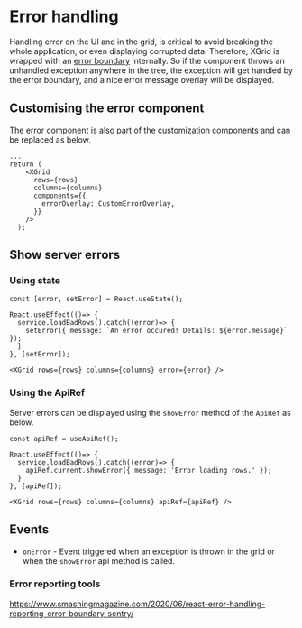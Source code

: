 
<Meta title="1. Docs/13. Error handling" component={XGrid} />

# Error handling

Handling error on the UI and in the grid, is critical to avoid breaking the whole application, or even displaying corrupted data.
Therefore, XGrid is wrapped with an [error boundary](https://reactjs.org/docs/error-boundaries.html) internally. So if the component throws an unhandled exception anywhere in the tree,
the exception will get handled by the error boundary, and a nice error message overlay will be displayed.

<ExceptionDemo />

## Customising the error component

The error component is also part of the customization components and can be replaced as below.

```tsx
...
return (
    <XGrid
      rows={rows}
      columns={columns}
      components={{
        errorOverlay: CustomErrorOverlay,
      }}
    />
  );
```

<CustomErrorDemo />

## Show server errors

### Using state

```tsx
const [error, setError] = React.useState();

React.useEffect(()=> {
  service.loadBadRows().catch((error)=> {
    setError({ message: `An error occured! Details: ${error.message}` });
  }
}, [setError]);

<XGrid rows={rows} columns={columns} error={error} />
```

<ServerErrorStateDemo />

### Using the ApiRef

Server errors can be displayed using the `showError` method of the `ApiRef` as below.

```tsx
const apiRef = useApiRef();

React.useEffect(()=> {
  service.loadBadRows().catch((error)=> {
    apiRef.current.showError({ message: 'Error loading rows.' });
  }
}, [apiRef]);

<XGrid rows={rows} columns={columns} apiRef={apiRef} />
```

<ServerErrorDemo />

## Events

- `onError` - Event triggered when an exception is thrown in the grid or when the `showError` api method is called.

### Error reporting tools

https://www.smashingmagazine.com/2020/06/react-error-handling-reporting-error-boundary-sentry/

